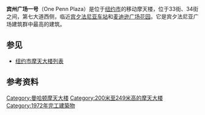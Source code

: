 {{Infobox building
|name               = 宾州广场一号<br>One Penn Plaza
|image              = One Penn Plaza by David Shankbone.jpg
|image_size         = 250px
|caption            = 从南侧看宾州广场一号
|location           = 西34街250号
|latd  =
|longd = 
|iso_region         = 
|coordinates        = {{coord|40|45|5|N|73|59|35|W|type:landmark_region:US-NY_scale:10000|display=inline,title}} 
|status             = 已完工
|start_date         = 1970
|completion_date    = 1972
|opening            =
|building_type      = 写字楼
|antenna_spire      = 
|roof               = {{convert|229|m|ft|0|abbr=on}}
|top_floor          = 
|floor_count        = 57
|elevator_count     = 44
|cost               =
|floor_area         =
|architect          = Kahn & Jacobs
|structural_engineer=
|main_contractor    = 
|developer          =
|owner              = [[Vornado_Realty_Trust|Vornado Realty Trust]]
|management         =
|references         =
}}

'''宾州广场一号'''（One Penn Plaza）是位于[[纽约市|纽约市]]的移动摩天楼，位于33街、34街之间，第七大道西侧，临近[[宾夕法尼亚车站|宾夕法尼亚车站]]和[[麦迪逊广场花园|麦迪逊广场花园]]。它是宾夕法尼亚广场建筑群中最高的建筑。

== 参见 ==
*[[纽约市摩天大楼列表|纽约市摩天大楼列表]]

== 参考资料 ==
{{reflist}}

[[Category:曼哈顿摩天大楼|Category:曼哈顿摩天大楼]]
[[Category:200米至249米高的摩天大楼|Category:200米至249米高的摩天大楼]]
[[Category:1972年完工建築物|Category:1972年完工建築物]]
